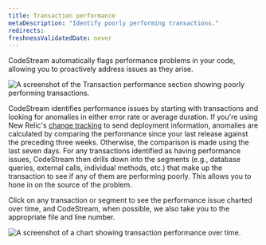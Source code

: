 ```yaml
---
title: Transaction performance
metaDescription: "Identify poorly performing transactions."
redirects:
freshnessValidatedDate: never
---
```




CodeStream automatically flags performance problems in your code, allowing you to proactively address issues as they arise.

<img
  title="Transaction performance section showing poorly performing transactions"
  alt="A screenshot of the Transaction performance section showing poorly performing transactions."
  src={codestreamCodeLevelAnomalies}
/>

CodeStream identifies performance issues by starting with transactions and looking for anomalies in either error rate or average duration. If you're using New Relic's [change tracking](/docs/change-tracking/change-tracking-introduction/) to send deployment information, anomalies are calculated by comparing the performance since your last release against the preceding three weeks. Otherwise, the comparison is made using the last seven days. For any transactions identified as having performance issues, CodeStream then drills down into the segments (e.g., database queries, external calls, individual methods, etc.) that make up the transaction to see if any of them are performing poorly. This allows you to hone in on the source of the problem.

Click on any transaction or segment to see the performance issue charted over time, and CodeStream, when possible, we also take you to the appropriate file and line number.

<img
  title="Chart of transaction performance over time"
  alt="A screenshot of a chart showing transaction performance over time."
  src={codestreamAnomalousDuration}
/>
